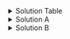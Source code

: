 <!-- Solution OR3 Table -->

<details><summary>Solution Table</summary>

```{=html}
<table cellpadding="8" cellspacing="0" style="border-collapse: collapse; width: 100%; ">
  <tr style="width:10%;">
    <th style="background: #38A3A5; color: white;width: 25%;"></th>
    <th style="background: #38A3A5; color: white;">Resp. Complaints  (+)</th>
    <th style="background: #38A3A5; color: white;">Resp. Complaints  (-)</th>
    <th style="background: #38A3A5; color: white;">Total</th>
  </tr>
  <tr>
    <th style="width:25%; background: #38A3A5; color: white;">Smoker (+)</th>
    <td>30</td>  <!-- Replace with actual data -->
    <td>570</td>  <!-- Replace with actual data -->
    <td>600</td>  <!-- Row total -->
  </tr>
  <tr>
    <th style="width:25%; background: #38A3A5; color: white;">Smoker(-)</th>
    <td>33</td>  <!-- Replace with actual data -->
    <td>267</td>  <!-- Replace with actual data -->
    <td>300</td>  <!-- Row total -->
  </tr>
  <tr>
    <th style="background: #38A3A5; color: white;width: 25%;">Total</th>
    <td>63</td>  <!-- Column total -->
    <td>837</td>  <!-- Column total -->
    <td>900</td> <!-- Grand total -->
  </tr>
</table>
```
</details>

<!-- Solution OR3A -->
<details><summary>Solution A</summary>

$$
RR = \frac{\frac{30}{600}}{\frac{33}{300}} = 0.45
$$

$$
OR = \frac{\frac{30}{570}}{\frac{33}{267}} = 0.43
$$ 

</details>

<!-- Solution OR3B -->


<details><summary>Solution B</summary>

__Rare disease assumption:__ when studying diseases that have a low prevalence (<10% as a rule of thumb) in the study population, the odds ratio is a good approximation of the risk ratio.

</details>